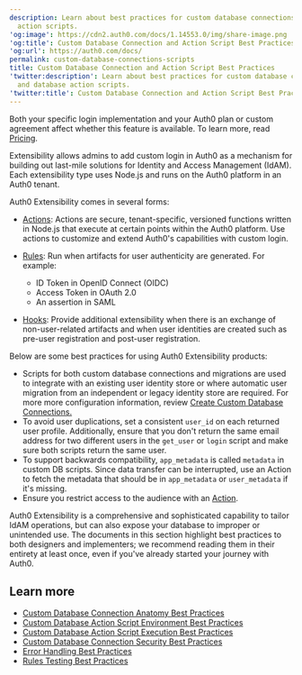 ```yaml
---
description: Learn about best practices for custom database connections and database
  action scripts.
'og:image': https://cdn2.auth0.com/docs/1.14553.0/img/share-image.png
'og:title': Custom Database Connection and Action Script Best Practices
'og:url': https://auth0.com/docs/
permalink: custom-database-connections-scripts
title: Custom Database Connection and Action Script Best Practices
'twitter:description': Learn about best practices for custom database connections
  and database action scripts.
'twitter:title': Custom Database Connection and Action Script Best Practices
---
```

<Card title="Availability varies by Auth0 plan">

Both your specific login implementation and your Auth0 plan or custom agreement affect whether this feature is available. To learn more, read [Pricing](https://auth0.com/pricing).

</Card>

Extensibility allows admins to add custom login in Auth0 as a mechanism for building out last-mile solutions for Identity and Access Management (IdAM). Each extensibility type uses Node.js and runs on the Auth0 platform in an Auth0 tenant.

Auth0 Extensibility comes in several forms:

* [Actions](/customize/actions): Actions are secure, tenant-specific, versioned functions written in Node.js that execute at certain points within the Auth0 platform. Use actions to customize and extend Auth0's capabilities with custom login.
* [Rules](/customize/rules): Run when artifacts for user authenticity are generated. For example:

  + ID Token in OpenID Connect (OIDC)
  + Access Token in OAuth 2.0
  + An assertion in SAML
* [Hooks](/customize/hooks): Provide additional extensibility when there is an exchange of non-user-related artifacts and when user identities are created such as pre-user registration and post-user registration.

Below are some best practices for using Auth0 Extensibility products:

* Scripts for both custom database connections and migrations are used to integrate with an existing user identity store or where automatic user migration from an independent or legacy identity store are required. For more more configuration information, review [Create Custom Database Connections.](/authenticate/database-connections/custom-db/create-db-connection)
* To avoid user duplications, set a consistent `user_id` on each returned user profile. Additionally, ensure that you don't return the same email address for two different users in the `get_user` or `login` script and make sure both scripts return the same user.
* To support backwards compatibility, `app_metadata` is called `metadata` in custom DB scripts. Since data transfer can be interrupted, use an Action to fetch the metadata that should be in `app_metadata` or `user_metadata` if it's missing.
* Ensure you restrict access to the <Tooltip tip="Audience: Unique identifier of the audience for an issued token. Named aud in a token, its value contains the ID of either an application (Client ID) for an ID Token or an API (API Identifier) for an Access Token." cta="View Glossary" href="/glossary?term=audience">audience</Tooltip> with an [Action](/customize/actions).

Auth0 Extensibility is a comprehensive and sophisticated capability to tailor IdAM operations, but can also expose your database to improper or unintended use. The documents in this section highlight best practices to both designers and implementers; we recommend reading them in their entirety at least once, even if you've already started your journey with Auth0.

## Learn more

* [Custom Database Connection Anatomy Best Practices](/authenticate/database-connections/custom-db/custom-database-connections-scripts/anatomy)
* [Custom Database Action Script Environment Best Practices](/authenticate/database-connections/custom-db/custom-database-connections-scripts/environment)
* [Custom Database Action Script Execution Best Practices](/authenticate/database-connections/custom-db/custom-database-connections-scripts/execution)
* [Custom Database Connection Security Best Practices](/authenticate/database-connections/custom-db/custom-database-connections-scripts/connection-security)
* [Error Handling Best Practices](/troubleshoot/error-handling-best-practices)
* [Rules Testing Best Practices](/rules-best-practices/rules-testing-best-practices)